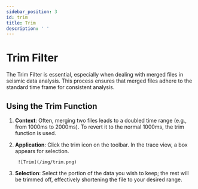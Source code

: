 ```yaml
---
sidebar_position: 3
id: trim
title: Trim
description: ' '
---
```


# Trim Filter

The Trim Filter is essential, especially when dealing with merged files in seismic data analysis. This process ensures that merged files adhere to the standard time frame for consistent analysis.

## Using the Trim Function
1. **Context**: Often, merging two files leads to a doubled time range (e.g., from 1000ms to 2000ms). To revert it to the normal 1000ms, the trim function is used.
2. **Application**: Click the trim icon on the toolbar. In the trace view, a box appears for selection. 

        ![Trim](/img/trim.png)
        
3. **Selection**: Select the portion of the data you wish to keep; the rest will be trimmed off, effectively shortening the file to your desired range.


